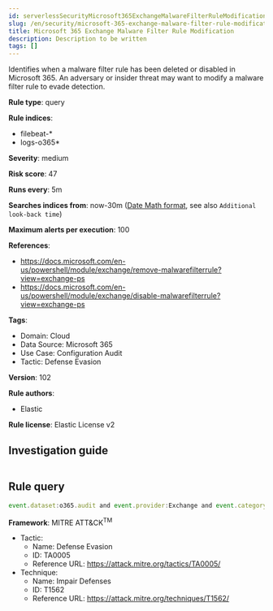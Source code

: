 ```yaml
---
id: serverlessSecurityMicrosoft365ExchangeMalwareFilterRuleModification
slug: /en/security/microsoft-365-exchange-malware-filter-rule-modification
title: Microsoft 365 Exchange Malware Filter Rule Modification
description: Description to be written
tags: []
---
```


<div id="microsoft-365-exchange-malware-filter-rule-modification"></div>

Identifies when a malware filter rule has been deleted or disabled in Microsoft 365. An adversary or insider threat may want to modify a malware filter rule to evade detection.

**Rule type**: query

**Rule indices**: 

* filebeat-*
* logs-o365*

**Severity**: medium

**Risk score**: 47

**Runs every**: 5m

**Searches indices from**: now-30m ([Date Math format](((ref))/common-options.html#date-math), see also <DocLink id="serverlessSecurityRulesUiCreate" section="set-the-rules-schedule">`Additional look-back time`</DocLink>)

**Maximum alerts per execution**: 100

**References**: 

* https://docs.microsoft.com/en-us/powershell/module/exchange/remove-malwarefilterrule?view=exchange-ps
* https://docs.microsoft.com/en-us/powershell/module/exchange/disable-malwarefilterrule?view=exchange-ps

**Tags**: 

* Domain: Cloud
* Data Source: Microsoft 365
* Use Case: Configuration Audit
* Tactic: Defense Evasion

**Version**: 102

**Rule authors**: 

* Elastic

**Rule license**: Elastic License v2

## Investigation guide

```markdown

```

## Rule query

```js
event.dataset:o365.audit and event.provider:Exchange and event.category:web and event.action:("Remove-MalwareFilterRule" or "Disable-MalwareFilterRule") and event.outcome:success

```

**Framework**: MITRE ATT&CK<sup>TM</sup>

* Tactic:
    * Name: Defense Evasion
    * ID: TA0005
    * Reference URL: https://attack.mitre.org/tactics/TA0005/
* Technique:
    * Name: Impair Defenses
    * ID: T1562
    * Reference URL: https://attack.mitre.org/techniques/T1562/

